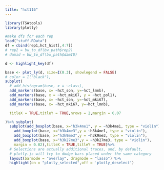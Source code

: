 ```yaml
---
title: "hct116"
---
```


```r
library(TSAtools)
library(plotly)
```


```r
#make dfs for each rep
load("stuff.RData")
df = cbind(rep1,hct_hist[,4:7])
# rep2 = bw_to_df(bw_path$rep2)
# damid = bw_to_df(bw_path$damID)


```

```r
d <- highlight_key(df)

base <- plot_ly(d, size=I(0.3), showlegend = FALSE)
# color = I("black"),
subplot(
  # add_histogram(base, x = ~class),
  add_markers(base, x= ~hct_son, y=~hct_lmnb),
  add_markers(base, x = ~hct_mki67, y = ~hct_pol1),
  add_markers(base, x= ~hct_son, y=~hct_mki67),
  add_markers(base, x= ~hct_mki67, y=~hct_lmnb),

  titleX = TRUE,titleY = TRUE,nrows = 2,margin = 0.07

)%>% subplot(
  subplot(add_boxplot(base, x="h3k4me1", y = ~h3k4me1, type = "violin"),
    add_boxplot(base, x="h3k4me3",y = ~h3k4me1, type = "violin"),
    add_boxplot(base, x="h3k9me3",y = ~h3k9me3, type = "violin"),
    add_boxplot(base, x="h3k27me3",y = ~h3k27me3, type = "violin"),
    margin = 0.02),titleX = TRUE,titleY = TRUE)%>%
  # Selections are actually additional traces, and, by default, 
  # plotly.js will try to dodge bars placed under the same category
  layout(barmode = "overlay", dragmode = "lasso") %>%
  highlight(on = "plotly_selected",off = 'plotly_deselect')
```


